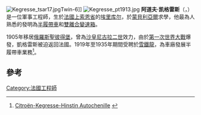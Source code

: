 [[Image:Kegresse_tsar17.jpg|right]]Twin-6]]
[[Image:Kegresse_pt1913.jpg|thumb]]
'''阿道夫·凯格雷斯'''（{{lang-fr|'''Adolphe Kégresse'''}}，{{bd|1879年||1943年}}）是一位軍事工程師，生於[[法國|法國]][[上索恩省|上索恩省]]的[[埃里库尔|埃里库尔]]，於[[蒙貝利亞爾|蒙貝利亞爾]]求學，他最為人熟悉的發明為[[半履帶車|半履帶車]]和[[雙離合變速箱|雙離合變速箱]]。

1905年移居[[俄羅斯|俄羅斯]][[聖彼得堡|聖彼得堡]]，曾為[[沙皇|沙皇]][[尼古拉二世_(俄羅斯)|尼古拉二世]]效力，由於[[第一次世界大戰|第一次世界大戰]]爆發，凱格雷斯被迫返回法國。1919年至1935年期間受聘於[[雪鐵龍|雪鐵龍]]，為車廠發展半履帶車業務<ref>[http://www.citroenet.org.uk/utilities/autochenille/autochenille.html Citroën-Kegresse-Hinstin Autochenille] {{Wayback|url=http://www.citroenet.org.uk/utilities/autochenille/autochenille.html |date=20130511203042 }}{{en}}</ref>。

==參考==
{{reflist}}

{{Authority control}}
[[Category:法國工程師|Category:法國工程師]]